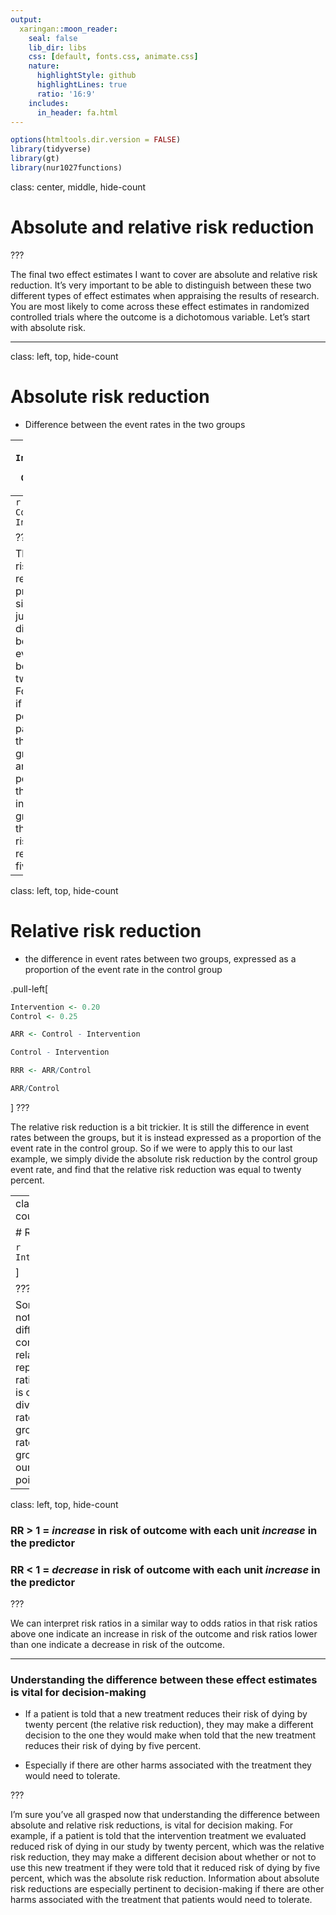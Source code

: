 ```yaml
---
output:
  xaringan::moon_reader:
    seal: false
    lib_dir: libs
    css: [default, fonts.css, animate.css]
    nature:
      highlightStyle: github
      highlightLines: true
      ratio: '16:9'
    includes:
      in_header: fa.html
---
```


```r
options(htmltools.dir.version = FALSE)
library(tidyverse)
library(gt)
library(nur1027functions)
```

class: center, middle, hide-count

# Absolute and relative risk reduction

???

The final two effect estimates I want to cover are absolute and relative risk reduction. It's very important to be able to distinguish between these two different types of effect estimates when appraising the results of research. You are most likely to come across these effect estimates in randomized controlled trials where the outcome is a dichotomous variable. Let's start with absolute risk.


---

class: left, top, hide-count


# Absolute risk reduction

- Difference between the event rates in the two groups

--
```r
Intervention <- 0.20
Control <- 0.25
```
--
```r
ARR <- Control - Intervention
```
```r
Control-Intervention
```


???


The absolute risk reduction is pretty simple. It's just the difference between the event rates between the two groups. For example, if twenty five percent of patients in the control group died and twenty percent of those in the intervention group died, the absolute risk reduction is five percent.


---

class: left, top, hide-count


# Relative risk reduction

- the difference in event rates between two groups, expressed as a proportion of the event rate in the control group

.pull-left[

```r
Intervention <- 0.20
Control <- 0.25
```

```r
ARR <- Control - Intervention
```

```r
Control - Intervention
```

```r
RRR <- ARR/Control
```

```r
ARR/Control
```

]
???

The relative risk reduction is a bit trickier. It is still the difference in event rates between the groups, but it is instead expressed as a proportion of the event rate in the control group. So if we were to apply this to our last example, we simply divide the absolute risk reduction by the control group event rate, and find that the relative risk reduction was equal to twenty percent. 

---
class: left, top, hide-count

# Risk ratio
.pull-left[
```r
Intervention <- 0.20
Control <- 0.25
```

```r
Intervention/Control
```

]


???

Something to also note is that a different and quite common way that relative risks are reported is as risk ratios. The risk ratio is calculated by dividing the event rate in the control group by the event rate of intervention group. The result for our example is zero point eight. 

---

class: left, top, hide-count

### RR > 1 = *increase* in risk of outcome with each unit *increase* in the predictor

### RR < 1 = *decrease* in risk of outcome with each unit *increase* in the predictor

???

We can interpret risk ratios in a similar way to odds ratios in that risk ratios above one indicate an increase in risk of the outcome and risk ratios lower than one indicate a decrease in risk of the outcome.

---

### Understanding the difference between these effect estimates is vital for decision-making

- If a patient is told that a new treatment reduces their risk of dying by twenty percent (the relative risk reduction), they may make a different decision to the one they would make when told that the new treatment reduces their risk of dying by five percent. 

- Especially if there are other harms associated with the treatment they would need to tolerate.


???

I'm sure you've all grasped now that understanding the difference between absolute and relative risk reductions, is vital for decision making. For example, if a patient is told that the intervention treatment we evaluated reduced risk of dying in our study by twenty percent, which was the relative risk reduction, they may make a different decision about whether or not to use this new treatment if they were told that it reduced risk of dying by five percent, which was the absolute risk reduction. Information about absolute risk reductions are especially pertinent to decision-making if there are other harms associated with the treatment that patients would need to tolerate. 